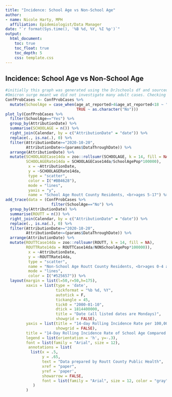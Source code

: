 ```yaml
---
title: "Incidence: School Age vs Non-School Age"
author:
- name: Nicole Harty, MPH
  affiliation: Epidemiologist/Data Manager
date: "`r format(Sys.time(), '%B %d, %Y, %I %p')`"
output: 
  html_document:
    toc: true
    toc_float: true
    toc_depth: 5
    css: template.css
---
```


## Incidence: School Age vs Non-School Age  
```r
#initially this graph was generated using the DrJschools df and sourced case data from Dr J rather than CEDRS. But the adult age data was incorrect once 
#Omicron surge meant we did not investigate many adult cases. Checking the filters for final_disposition did not rectify so changed to CEDRS data
ConfProbCases <- ConfProbCases %>%
  mutate(SchoolAge = case_when(age_at_reported>4&age_at_reported<18 ~ "Yes",
                               TRUE ~ as.character("No")))
plot_ly(ConfProbCases %>%
  filter(SchoolAge=="Yes") %>%
  group_by(AttributionDate) %>%
  summarise(SCHOOLAGE = n()) %>%
  right_join(Calendar, by = c("AttributionDate" = "date")) %>%
  replace(., is.na(.), 0) %>%
  filter(AttributionDate>="2020-10-20",
         AttributionDate<=(params$DataThroughDate)) %>%
  arrange(AttributionDate) %>%
  mutate(SCHOOLAGECase14da = zoo::rollsumr(SCHOOLAGE, k = 14, fill = NA),
         SCHOOLAGERate14da = SCHOOLAGECase14da/SchoolAgePop*100000),
          x = ~AttributionDate,
          y = ~SCHOOLAGERate14da,
          type = "scatter",
          color = I("#BB4628"),
          mode = "lines",
          yaxis = "y",
          name = "School Age Routt County Residents, <br>ages 5-17") %>%
add_trace(data = (ConfProbCases %>%
                    filter(SchoolAge=="No") %>%
  group_by(AttributionDate) %>%
  summarise(ROUTT = n()) %>%
  right_join(Calendar, by = c("AttributionDate" = "date")) %>%
  replace(., is.na(.), 0) %>%
  filter(AttributionDate>="2020-10-20",
         AttributionDate<=(params$DataThroughDate)) %>%
  arrange(AttributionDate) %>%
  mutate(ROUTTCase14da = zoo::rollsumr(ROUTT, k = 14, fill = NA),
         ROUTTRate14da = ROUTTCase14da/NONSchoolAgePop*100000)),
          x = ~AttributionDate,
          y = ~ROUTTRate14da,
          type = "scatter",
          name = "Non-School Age Routt County Residents, <br>ages 0-4 and 18 and older",
          mode = "lines",
          color = I("#525657")) %>%  
  layout(margin = list(l=50,r=50,h=175),
         xaxis = list(type = 'date',
                      tickformat = "%b %d, %Y",
                      autotick = F, 
                      tickangle = 45,
                      tick0 = "2000-01-10",
                      dtick = 1814400000,
                      title = "Date (all listed dates are Mondays)",
                      showgrid = FALSE),
         yaxis = list(title = "14-day Rolling Incidence Rate per 100,000",
                      showgrid = FALSE),
         title = "14-Day Rolling Incidence Rate of School Age Compared to Non-School Age",
         legend = list(orientation = 'h', y=-.3),
         font = list(family = "Arial", size = 12),
          annotations = list(
           list(x = .5,
                y = .65,
                text = "Data prepared by Routt County Public Health",
                xref = "paper",
                yref = 'paper',
                showarrow = FALSE,
                font = list(family = "Arial", size = 12, color = "gray"))
            )
         )
```
